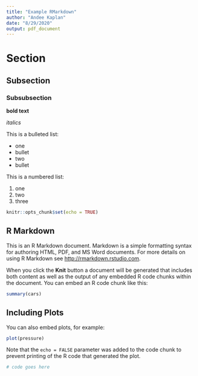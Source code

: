```yaml
---
title: "Example RMarkdown"
author: "Andee Kaplan"
date: "8/29/2020"
output: pdf_document
---
```


# Section
## Subsection
### Subsubsection

**bold text**

*italics*

This is a bulleted list:

- one
- bullet
- two
- bullet

This is a numbered list:

1. one
2. two
3. three



```r
knitr::opts_chunk$set(echo = TRUE)
```

## R Markdown

This is an R Markdown document. Markdown is a simple formatting syntax for authoring HTML, PDF, and MS Word documents. For more details on using R Markdown see <http://rmarkdown.rstudio.com>.

When you click the **Knit** button a document will be generated that includes both content as well as the output of any embedded R code chunks within the document. You can embed an R code chunk like this:

```r
summary(cars)
```

## Including Plots

You can also embed plots, for example:

```r
plot(pressure)
```

Note that the `echo = FALSE` parameter was added to the code chunk to prevent printing of the R code that generated the plot.

```r
# code goes here
```

```r

```

